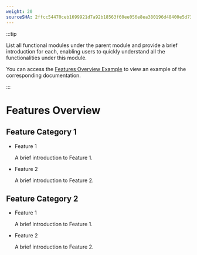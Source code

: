```yaml
---
weight: 20
sourceSHA: 2ffcc54470ceb1699921d7a92b18563f60ee056e8ea380196d48400e5d732f6b
---
```


:::tip

List all functional modules under the parent module and provide a brief introduction for each, enabling users to quickly understand all the functionalities under this module.

You can access the [Features Overview Example](https://product-doc-guide.alauda.cn/template/features_overview/example.html) to view an example of the corresponding documentation.

:::

# Features Overview

## Feature Category 1

- Feature 1

  A brief introduction to Feature 1.

- Feature 2

  A brief introduction to Feature 2.

## Feature Category 2

- Feature 1

  A brief introduction to Feature 1.

- Feature 2

  A brief introduction to Feature 2.
